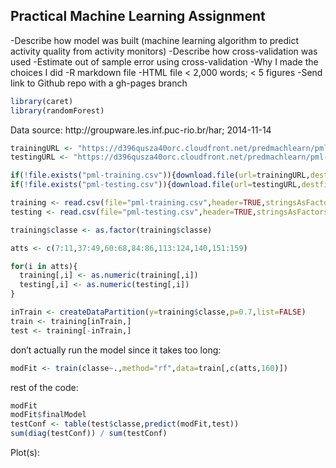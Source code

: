 ## Practical Machine Learning Assignment


-Describe how model was built (machine learning algorithm to predict activity quality from activity monitors)
-Describe how cross-validation was used
-Estimate out of sample error using cross-validation
-Why I made the choices I did
-R markdown file
-HTML file < 2,000 words; < 5 figures
-Send link to Github repo with a gh-pages branch



```r
library(caret)
library(randomForest)
```


Data source:  http://groupware.les.inf.puc-rio.br/har; 2014-11-14

```r
trainingURL <- "https://d396qusza40orc.cloudfront.net/predmachlearn/pml-training.csv"
testingURL <- "https://d396qusza40orc.cloudfront.net/predmachlearn/pml-testing.csv"

if(!file.exists("pml-training.csv")){download.file(url=trainingURL,destfile="pml-training.csv")}
if(!file.exists("pml-testing.csv")){download.file(url=testingURL,destfile="pml-testing.csv")}

training <- read.csv(file="pml-training.csv",header=TRUE,stringsAsFactors=FALSE)
testing <- read.csv(file="pml-testing.csv",header=TRUE,stringsAsFactors=FALSE)
```



```r
training$classe <- as.factor(training$classe)

atts <- c(7:11,37:49,60:68,84:86,113:124,140,151:159)

for(i in atts){
  training[,i] <- as.numeric(training[,i])
  testing[,i] <- as.numeric(testing[,i])
}
```



```r
inTrain <- createDataPartition(y=training$classe,p=0.7,list=FALSE)
train <- training[inTrain,]
test <- training[-inTrain,]
```


don't actually run the model since it takes too long:

```r
modFit <- train(classe~.,method="rf",data=train[,c(atts,160)])
```


rest of the code:

```r
modFit
modFit$finalModel
testConf <- table(test$classe,predict(modFit,test))
sum(diag(testConf)) / sum(testConf)
```


Plot(s):

```r

```

